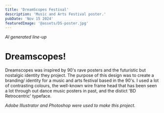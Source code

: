 ```yaml
---
title: 'DreamScopes Festival'
description: 'Music and Arts Festival poster.'
pubDate: 'Nov 15 2024'
featuredImage: '@assets/DS-poster.jpg'
---
```



<ProjectImage path={image1} alt="DreamScopes"/>

<ProjectImage path={image2} alt="###"/>

*AI generated line-up*

<ProjectImage path={image3} alt="###"/>

<ProjectImage path={image4} alt="###"/>

<ProjectImage path={image5} alt="###"/>

**Dreamscopes!**
===============

Dreamscopes was inspired by 90's rave posters and the futuristic but nostalgic identity they project. The purpose of this design was to create a branding/ identity for a music and arts festival based in the 90's. I used a lot of contrasting colours, the well-known wire frame head that has been seen a lot through out dance music posters in past, and the distict 'BD Retrocentric' typeface.

*Adobe Illustrator and Photoshop were used to make this project.*


